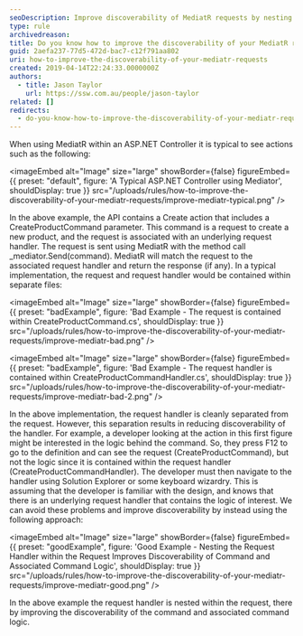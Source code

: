 ```yaml
---
seoDescription: Improve discoverability of MediatR requests by nesting request handlers within requests, enhancing command logic visibility and developer experience.
type: rule
archivedreason:
title: Do you know how to improve the discoverability of your MediatR requests?
guid: 2aefa237-77d5-472d-bac7-c12f791aa802
uri: how-to-improve-the-discoverability-of-your-mediatr-requests
created: 2019-04-14T22:24:33.0000000Z
authors:
  - title: Jason Taylor
    url: https://ssw.com.au/people/jason-taylor
related: []
redirects:
  - do-you-know-how-to-improve-the-discoverability-of-your-mediatr-requests
---
```


When using MediatR within an ASP.NET Controller it is typical to see actions such as the following:

<imageEmbed
  alt="Image"
  size="large"
  showBorder={false}
  figureEmbed={{
    preset: "default",
    figure: 'A Typical ASP.NET Controller using Mediator',
    shouldDisplay: true
  }}
  src="/uploads/rules/how-to-improve-the-discoverability-of-your-mediatr-requests/improve-mediatr-typical.png"
/>

In the above example, the API contains a Create action that includes a CreateProductCommand parameter. This command is a request to create a new product, and the request is associated with an underlying request handler. The request is sent using MediatR with the method call \_mediator.Send(command). MediatR will match the request to the associated request handler and return the response (if any). In a typical implementation, the request and request handler would be contained within separate files:

<imageEmbed
  alt="Image"
  size="large"
  showBorder={false}
  figureEmbed={{
    preset: "badExample",
    figure: 'Bad Example - The request is contained within CreateProductCommand.cs',
    shouldDisplay: true
  }}
  src="/uploads/rules/how-to-improve-the-discoverability-of-your-mediatr-requests/improve-mediatr-bad.png"
/>

<imageEmbed
  alt="Image"
  size="large"
  showBorder={false}
  figureEmbed={{
    preset: "badExample",
    figure: 'Bad Example - The request handler is contained within CreateProductCommandHandler.cs',
    shouldDisplay: true
  }}
  src="/uploads/rules/how-to-improve-the-discoverability-of-your-mediatr-requests/improve-mediatr-bad-2.png"
/>

In the above implementation, the request handler is cleanly separated from the request. However, this separation results in reducing discoverability of the handler. For example, a developer looking at the action in this first figure might be interested in the logic behind the command. So, they press F12 to go to the definition and can see the request (CreateProductCommand), but not the logic since it is contained within the request handler (CreateProductCommandHandler). The developer must then navigate to the handler using Solution Explorer or some keyboard wizardry. This is assuming that the developer is familiar with the design, and knows that there is an underlying request handler that contains the logic of interest. We can avoid these problems and improve discoverability by instead using the following approach:

<imageEmbed
  alt="Image"
  size="large"
  showBorder={false}
  figureEmbed={{
    preset: "goodExample",
    figure: 'Good Example - Nesting the Request Handler within the Request Improves Discoverability of Command and Associated Command Logic',
    shouldDisplay: true
  }}
  src="/uploads/rules/how-to-improve-the-discoverability-of-your-mediatr-requests/improve-mediatr-good.png"
/>

In the above example the request handler is nested within the request, there by improving the discoverability of the command and associated command logic.